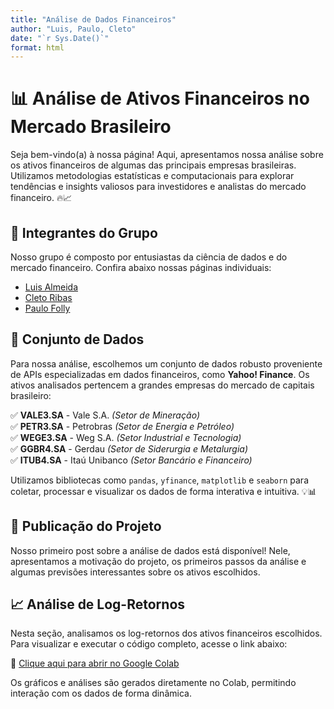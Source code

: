 ```yaml
---
title: "Análise de Dados Financeiros"
author: "Luis, Paulo, Cleto"
date: "`r Sys.Date()`"
format: html
---
```


# 📊 Análise de Ativos Financeiros no Mercado Brasileiro

Seja bem-vindo(a) à nossa página! Aqui, apresentamos nossa análise sobre os ativos financeiros de algumas das principais empresas brasileiras. Utilizamos metodologias estatísticas e computacionais para explorar tendências e insights valiosos para investidores e analistas do mercado financeiro. 🔥📈

## 👥 Integrantes do Grupo
Nosso grupo é composto por entusiastas da ciência de dados e do mercado financeiro. Confira abaixo nossas páginas individuais:

- [Luis Almeida](https://luisgralmeida2001.github.io/portfolio/)
- [Cleto Ribas](https://cletoribas.github.io/portfolio/)
- [Paulo Folly](https://github.com/paulofolly/portfolio)

## 📡 Conjunto de Dados

Para nossa análise, escolhemos um conjunto de dados robusto proveniente de APIs especializadas em dados financeiros, como **Yahoo! Finance**. Os ativos analisados pertencem a grandes empresas do mercado de capitais brasileiro:

✅ **VALE3.SA** - Vale S.A. *(Setor de Mineração)* <br>
✅ **PETR3.SA** - Petrobras *(Setor de Energia e Petróleo)* <br>
✅ **WEGE3.SA** - Weg S.A. *(Setor Industrial e Tecnologia)* <br>
✅ **GGBR4.SA** - Gerdau *(Setor de Siderurgia e Metalurgia)* <br>
✅ **ITUB4.SA** - Itaú Unibanco *(Setor Bancário e Financeiro)* <br>

Utilizamos bibliotecas como `pandas`, `yfinance`, `matplotlib` e `seaborn` para coletar, processar e visualizar os dados de forma interativa e intuitiva. 💡📊

## 📝 Publicação do Projeto

Nosso primeiro post sobre a análise de dados está disponível! Nele, apresentamos a motivação do projeto, os primeiros passos da análise e algumas previsões interessantes sobre os ativos escolhidos.

## 📈 Análise de Log-Retornos

Nesta seção, analisamos os log-retornos dos ativos financeiros escolhidos. Para visualizar e executar o código completo, acesse o link abaixo:

🔗 [Clique aqui para abrir no Google Colab]((https://colab.research.google.com/drive/1eCOK_H7uCWLGDoP3oUItuGyctW_en9oJ#scrollTo=09fedee6))

Os gráficos e análises são gerados diretamente no Colab, permitindo interação com os dados de forma dinâmica.

